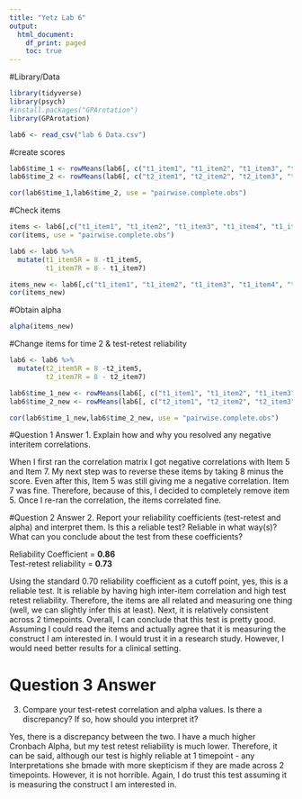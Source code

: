 ```yaml
---
title: "Yetz Lab 6"
output:
  html_document:
    df_print: paged
    toc: true
---
```


#Library/Data
```r
library(tidyverse)
library(psych)
#install.packages("GPArotation")
library(GPArotation)

lab6 <- read_csv("lab 6 Data.csv")
```

#create scores
```r
lab6$time_1 <- rowMeans(lab6[, c("t1_item1", "t1_item2", "t1_item3", "t1_item4", "t1_item5", "t1_item6", "t1_item7", "t1_item8", "t1_item9", "t1_item10")])
lab6$time_2 <- rowMeans(lab6[, c("t2_item1", "t2_item2", "t2_item3", "t2_item4", "t2_item5", "t2_item6", "t2_item7", "t2_item8", "t2_item9", "t2_item10")])
```

```r
cor(lab6$time_1,lab6$time_2, use = "pairwise.complete.obs")
```
#Check items
```r
items <- lab6[,c("t1_item1", "t1_item2", "t1_item3", "t1_item4", "t1_item5", "t1_item6", "t1_item7", "t1_item8", "t1_item9", "t1_item10")] 
cor(items, use = "pairwise.complete.obs")

lab6 <- lab6 %>% 
  mutate(t1_item5R = 8 -t1_item5,
         t1_item7R = 8 - t1_item7)

items_new <- lab6[,c("t1_item1", "t1_item2", "t1_item3", "t1_item4", "t1_item6", "t1_item7R", "t1_item8", "t1_item9", "t1_item10")] #Reverse coded item 7. removed item 5
cor(items_new)


```
#Obtain alpha
```r
alpha(items_new)
```
#Change items for time 2 & test-retest reliability
```r


lab6 <- lab6 %>% 
  mutate(t2_item5R = 8 -t2_item5,
         t2_item7R = 8 - t2_item7)

lab6$time_1_new <- rowMeans(lab6[, c("t1_item1", "t1_item2", "t1_item3", "t1_item4",  "t1_item6", "t1_item7R", "t1_item8", "t1_item9", "t1_item10")])
lab6$time_2_new <- rowMeans(lab6[, c("t2_item1", "t2_item2", "t2_item3", "t2_item4", "t2_item6", "t2_item7R", "t2_item8", "t2_item9", "t2_item10")])

cor(lab6$time_1_new,lab6$time_2_new, use = "pairwise.complete.obs")

```

#Question 1 Answer
1. Explain how and why you resolved any negative interitem correlations.

When I first ran the correlation matrix I got negative correlations with Item 5 and Item 7. My next step was to reverse these items by taking 8 minus the score. Even after this, Item 5 was still giving me a negative correlation. Item 7 was fine. Therefore, because of this, I decided to completely remove item 5. Once I re-ran the correlation, the items correlated fine.

#Question 2 Answer
2. Report your reliability coefficients (test-retest and alpha) and interpret them. Is this a reliable test? Reliable in what way(s)? What can you conclude about the test from these coefficients? 


Reliability Coefficient = **0.86**  
Test-retest reliability = **0.73**

Using the standard 0.70 reliability coefficient as a cutoff point, yes, this is a reliable test. It is reliable by having high inter-item correlation and high test retest reliability. Therefore, the items are all related and measuring one thing (well, we can slightly infer this at least). Next, it is relatively consistent across 2 timepoints. Overall, I can conclude that this test is pretty good. Assuming I could read the items and actually agree that it is measuring the construct I am interested in. I would trust it in a research study. However, I would need better results for a clinical setting.

# Question 3 Answer
3. Compare your test-retest correlation and alpha values. Is there a discrepancy? If so, how should you interpret it? 

Yes, there is a discrepancy between the two. I have a much higher Cronbach Alpha, but my test retest reliability is much lower. Therefore, it can be said, although our test is highly reliable at 1 timepoint - any Interpretations she bmade with more skepticism if they are made across 2 timepoints. However, it is not horrible. Again, I do trust this test assuming it is measuring the construct I am interested in.
